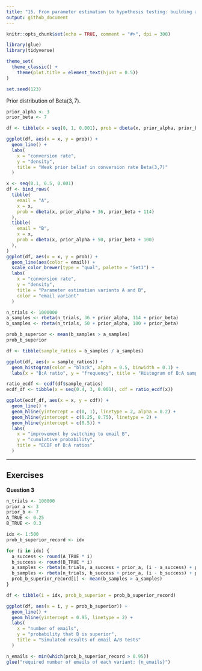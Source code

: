 ```yaml
---
title: "15. From parameter estimation to hypothesis testing: building a Bayesian A/B test"
output: github_document
---
```


```r
knitr::opts_chunk$set(echo = TRUE, comment = "#>", dpi = 300)

library(glue)
library(tidyverse)

theme_set(
  theme_classic() +
    theme(plot.title = element_text(hjust = 0.5))
)

set.seed(123)
```

Prior distribution of $\text{Beta}(3,7)$.

```r
prior_alpha <- 3
prior_beta <- 7

df <- tibble(x = seq(0, 1, 0.001), prob = dbeta(x, prior_alpha, prior_beta))

ggplot(df, aes(x = x, y = prob)) +
  geom_line() +
  labs(
    x = "conversion rate",
    y = "density",
    title = "Weak prior belief in conversion rate Beta(3,7)"
  )
```

```r
x <- seq(0.1, 0.5, 0.001)
df <- bind_rows(
  tibble(
    email = "A",
    x = x,
    prob = dbeta(x, prior_alpha + 36, prior_beta + 114)
  ),
  tibble(
    email = "B",
    x = x,
    prob = dbeta(x, prior_alpha + 50, prior_beta + 100)
  ),
)
ggplot(df, aes(x = x, y = prob)) +
  geom_line(aes(color = email)) +
  scale_color_brewer(type = "qual", palette = "Set1") +
  labs(
    x = "conversion rate",
    y = "density",
    title = "Parameter estimation variants A and B",
    color = "email variant"
  )
```

```r
n_trials <- 1000000
a_samples <- rbeta(n_trials, 36 + prior_alpha, 114 + prior_beta)
b_samples <- rbeta(n_trials, 50 + prior_alpha, 100 + prior_beta)
```

```r
prob_b_superior <- mean(b_samples > a_samples)
prob_b_superior
```

```r
df <- tibble(sample_ratios = b_samples / a_samples)

ggplot(df, aes(x = sample_ratios)) +
  geom_histogram(color = "black", alpha = 0.5, binwidth = 0.1) +
  labs(x = "B:A ratio", y = "frequency", title = "Histogram of B:A samples")
```

```r
ratio_ecdf <- ecdf(df$sample_ratios)
ecdf_df <- tibble(x = seq(0.4, 3, 0.001), cdf = ratio_ecdf(x))

ggplot(ecdf_df, aes(x = x, y = cdf)) +
  geom_line() +
  geom_hline(yintercept = c(0, 1), linetype = 2, alpha = 0.2) +
  geom_hline(yintercept = c(0.25, 0.75), linetype = 2) +
  geom_hline(yintercept = c(0.5)) +
  labs(
    x = "improvement by switching to email B",
    y = "cumulative probability",
    title = "ECDF of B:A ratios"
  )
```

---

## Exercises

**Question 3**

```r
n_trials <- 100000
prior_a <- 3
prior_b <- 7
A_TRUE <- 0.25
B_TRUE <- 0.3

idx <- 1:500
prob_b_superior_record <- idx

for (i in idx) {
  a_success <- round(A_TRUE * i)
  b_success <- round(B_TRUE * i)
  a_samples <- rbeta(n_trials, a_success + prior_a, (i - a_success) + prior_b)
  b_samples <- rbeta(n_trials, b_success + prior_a, (i - b_success) + prior_b)
  prob_b_superior_record[i] <- mean(b_samples > a_samples)
}
```

```r
df <- tibble(i = idx, prob_b_superior = prob_b_superior_record)

ggplot(df, aes(x = i, y = prob_b_superior)) +
  geom_line() +
  geom_hline(yintercept = 0.95, linetype = 2) +
  labs(
    x = "number of emails",
    y = "probability that B is superior",
    title = "Simulated results of email A/B tests"
  )
```

```r
n_emails <- min(which(prob_b_superior_record > 0.95))
glue("required number of emails of each variant: {n_emails}")
```
